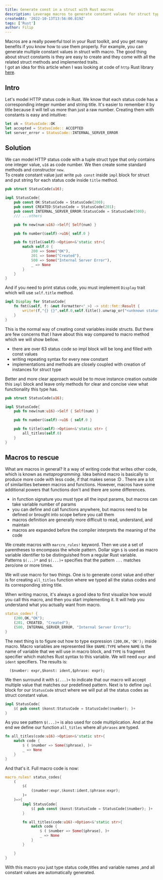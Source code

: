 ```yaml
---
title: Generate const in a struct with Rust macros
description: Leverage macros to generate constant values for struct type
createdAt: '2022-10-13T13:56:00.819Z'
tags: ['Rust']
author: Filip
---
```


Macros are a really powerful tool in your Rust toolkit, and you get many benefits if you know how to use them properly.
For example, you can generate multiple constant values in struct with macro.
The good thing about struct constants is they are easy to create and they come with all the related struct methods and implemented traits.\
I got an idea for this article when I was looking at code of `http` Rust library [here](https://github.com/hyperium/http/blob/master/src/status.rs).

## Intro

Let's model HTTP status code in Rust. We know that each status code has a corresponding integer number and string title.
It's easier to remember it by title because it will tell us more than just a raw number. Creating them with constants is easy and intuitive:

```rust
let ok = StatusCode::OK
let accepted = StatusCode:: ACCEPTED
let server_error = StatusCode::INTERNAL_SERVER_ERROR
```

## Solution

We can model HTTP status code with a tuple struct type that only contains one integer value, `u16` as code number.
We then create some standard methods and constructor `new`.\
To create constant value just write `pub const` inside `impl` block for struct and put string for each status code inside `title` method.

```rust
pub struct StatusCode(u16);

impl StatusCode{
    pub const OK:StatusCode = StatusCode(200);
    pub const CREATED:StatusCode = StatusCode(201);
    pub const INTERNAL_SERVER_ERROR:StatusCode = StatusCode(500);
    /// ...others

    pub fn new(num:u16)->Self{ Self(num) }

    pub fn number(&self)->u16{ self.0 }

    pub fn title(&self)->Option<&'static str>{
        match self.0 {
            200 => Some("OK"),
            201 => Some("Created"),
            500 => Some("Internal Server Error"),
            _ => None
        }
    }
}
```

And if you need to print status code, you must implement `Display` trait which will use `self.title` method.

```rust
impl Display for StatusCode{
    fn fmt(&self, f: &mut Formatter<'_>) -> std::fmt::Result {
        write!(f,"{} {}",self.0,self.title().unwrap_or("<unknown status code>"))
    }
}
```

This is the normal way of creating const variables inside structs. But there are few concerns that I have about this way compared to macro method
which we will show bellow.

- there are over 63 status code so impl block will be long and filled with const values
- writing repeating syntax for every new constant
- implementations and methods are closely coupled with creation of instances for struct type

Better and more clear approach would be to move instance creation outside this `impl` block and
leave only methods for clear and concise view what functionality this type has.

```rust
pub struct StatusCode(u16);

impl StatusCode{
    pub fn new(num:u16)->Self { Self(num) }

    pub fn number(&self)->u16 { self.0 }

    pub fn title(&self)->Option<&'static str> {
        all_titles(self.0)
    }
}
```

## Macros to rescue

What are macros in general? It a way of writing code that writes other code, which is known as _metaprogramming_.
Idea behind macro is basically to produce more code with less code, if that makes sense :D .
There are a lot of similarities between macros and functions. However, macros have some additional powers that functions don't and there are some differences.

- in function signature you must type all the input params, but macros can take variable number of params
- you can define and call functions anywhere, but macros need to be defined or brought into scope before you call them
- macros definition are generally more difficult to read, understand, and maintain
- macros are expanded before the compiler interprets the meaning of the code

We create macros with `marcro_rules!` keyword. Then we use a set of parentheses to encompass the whole pattern.
Dollar sign `$` is used as macro variable identifier to be distinguished from a regular Rust variable.\
Patterns `$(...)*` and `$(...)+` specifies that the pattern `...` matches zero/one or more times.

We will use macro for two things. One is to generate const value and other is for creating `all_titles` function where
we typed all the status codes and its corresponding string title.


When writing macros, it's always a good idea to first visualize how would you call this macro, and then you start implementing it.
It will help you understand what you actually want from macro.

```rust
status_codes! {
    (200,OK,"OK");
    (201, CREATED, "Created");
    (500, INTERNAL_SERVER_ERROR, "Internal Server Error");
}
```

The next thing is to figure out how to type expression `(200,OK,'OK');` inside macro.
Macro variables are represented like  `$NAME:TYPE` where `NAME` is the name of variable that we will use in macro block,
and `TYPE` is fragment specifier which matches Rust syntax to this variable. We will need `expr` and `ident` specifiers. The results is:

```
  ($number: expr,$konst: ident,$phrase: expr);
```

We then surround it with `$(...)+` to indicate that our macro will accept multiple value that matches our predefined pattern.
Next is to define `impl` block for our `StatusCode` struct where we will put all the status codes as struct constant value.

```rust
impl StatusCode{
    $( pub const $konst:StatusCode = StatusCode($number); )+
}
```

As you see pattern `$(...)+` is also used for code multiplication.
And at the end we define our function `all_titles` where all `phrases` are typed.


```rust
fn all_titles(code:u16)->Option<&'static str>{
    match code {
        $ ( $number => Some($phrase), )+
        _ => None
    }
}
```

And that's it. Full macro code is now:

```rust
macro_rules! status_codes{
    (
        $(
            ($number:expr,$konst:ident,$phrase:expr);
        )+
    )=>{
        impl StatusCode{
            $( pub const $konst:StatusCode = StatusCode($number); )+
        }

        fn all_titles(code:u16)->Option<&'static str>{
            match code {
                $ ( $number => Some($phrase), )+
                _ => None
            }
        }

    }
}
```

With this macro you just type status code,titles and variable names ,and all constant values are automatically generated.

